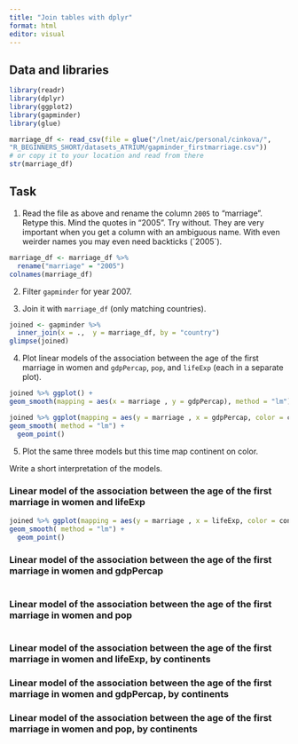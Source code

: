 ```yaml
---
title: "Join tables with dplyr"
format: html
editor: visual
---
```


## Data and libraries

```r
library(readr)
library(dplyr)
library(ggplot2)
library(gapminder)
library(glue)

```

```r
marriage_df <- read_csv(file = glue("/lnet/aic/personal/cinkova/",
"R_BEGINNERS_SHORT/datasets_ATRIUM/gapminder_firstmarriage.csv"))
# or copy it to your location and read from there
str(marriage_df)
```

## Task

1.  Read the file as above and rename the column `2005` to "marriage". Retype this. Mind the quotes in "2005". Try without. They are very important when you get a column with an ambiguous name. With even weirder names you may even need backticks (\`2005\`).

```r
marriage_df <- marriage_df %>%
  rename("marriage" = "2005")
colnames(marriage_df)
```

2.  Filter `gapminder` for year 2007.

3.  Join it with `marriage_df` (only matching countries).

```r
joined <- gapminder %>% 
  inner_join(x = .,  y = marriage_df, by = "country")
glimpse(joined)
```


4.  Plot linear models of the association between the age of the first marriage in women and `gdpPercap`, `pop`, and `lifeExp` (each in a separate plot).

```r
joined %>% ggplot() +
geom_smooth(mapping = aes(x = marriage , y = gdpPercap), method = "lm")
```

```r
joined %>% ggplot(mapping = aes(y = marriage , x = gdpPercap, color = continent)) +
geom_smooth( method = "lm") +
  geom_point()
```

5.  Plot the same three models but this time map continent on color.

Write a short interpretation of the models.

### Linear model of the association between the age of the first marriage in women and lifeExp

```r
joined %>% ggplot(mapping = aes(y = marriage , x = lifeExp, color = continent)) +
geom_smooth( method = "lm") +
  geom_point()
```

### Linear model of the association between the age of the first marriage in women and gdpPercap

```r

```

### Linear model of the association between the age of the first marriage in women and pop

```r

```

### Linear model of the association between the age of the first marriage in women and lifeExp, by continents

### Linear model of the association between the age of the first marriage in women and gdpPercap, by continents

### Linear model of the association between the age of the first marriage in women and pop, by continents
